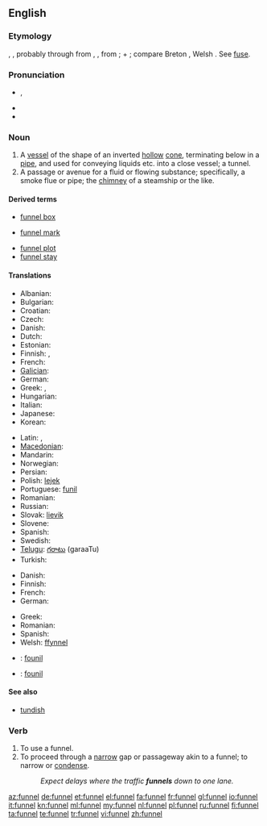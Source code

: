 ==English==
{{wikipedia}}

===Etymology===
{{etyl|ang}} {{term|funel|lang=ang}}, {{term|fonel|lang=ang}}, probably through {{etyl|fro}} from {{etyl|la}}
{{term|fundibulum|lang=la}}, {{term|infundibulum||funnel|lang=la}}, from {{term|infundere||to pour in|lang=la}};
{{term|in||in|lang=la}} + {{term|fundere||to pour|lang=la}}; compare Breton {{term|founil||funnel}}, Welsh {{term|ffynel||air hole, chimney|lang=cy}}. See [[fuse]].

===Pronunciation===
* {{a|UK}} {{IPA|/ˈfʌn.əl/}}, {{SAMPA|/"fVn.@l/}}
* {{audio|en-us-funnel.ogg|Audio (US)}}
* {{rhymes|ʌnəl}}

===Noun===
{{en-noun}}

# A [[vessel]] of the shape of an inverted [[hollow]] [[cone]], terminating below in a [[pipe]], and used for conveying liquids etc. into a close vessel; a tunnel.
# A passage or avenue for a fluid or flowing substance; specifically, a smoke flue or pipe; the [[chimney]] of a steamship or the like.

====Derived terms====
{{rel-top|terms derived from ''funnel (noun)''}}
* [[funnel box]]
<!-- (Mining), an apparatus for collecting finely
crushed ore from water. --Knight.
-->
* [[funnel mark]]
{{rel-mid}}
* [[funnel plot]]
* [[funnel stay]]
<!-- (Naut.), one of the ropes or rods steadying a
steamer's funnel.-->
{{rel-bottom}}

====Translations====
{{trans-top|vessel used to pour liquids}}
* Albanian: {{t|sq|hinkë|xs=Albanian}}
* Bulgarian: {{t|bg|фунията|tr=funiyata}}
* Croatian: {{t-|hr|lijevak|m|alt=lijévak}}
* Czech: {{t-|cs|trychtýř|m}}
* Danish: {{t-|da|tragt|c}}
* Dutch: {{t+|nl|trechter}}
* Estonian: {{t|et|lehter}}
* Finnish: {{t-|fi|suppilo}}, {{t+|fi|tratti}}
* French: {{t+|fr|entonnoir|m}}
* [[Galician]]: {{t|gl|funil|xs=Galician}}
* German: {{t+|de|Trichter|m}}
* Greek: {{t+|el|χωνί|n|tr=choní}}, {{t|el|χοάνη|f|tr=choáni}}
* Hungarian: {{t+|hu|tölcsér}}
* Italian: {{t+|it|imbuto|m}}
* Japanese: {{t|ja|漏斗|tr=jogo}}
* Korean: {{t|ko|퍼널|tr=peoneol|sc=Hang}}
{{trans-mid}}
* Latin: {{t|la|fundibulum}},  {{t-|la|infundibulum}}
* [[Macedonian]]: {{t|mk|инка|f|tr=ínka}}
* Mandarin: {{t|cmn|漏斗|tr=lòudǒu|sc=Hani}}
* Norwegian: {{t|no|trakt}}
* Persian: {{t+|fa|قیف|tr=qif|xs=Persian}}
* Polish: [[lejek]] {{m}}
* Portuguese: [[funil]] {{m}}
* Romanian: {{t+|ro|pâlnie|f}}
* Russian: {{t|ru|Волчок|tr=voronk}}
* Slovak: [[lievik]] {{m}}
* Slovene: {{t+|sl|lijak|m}}
* Spanish: {{t+|es|embudo|m}}
* Swedish: {{t+|sv|tratt|c}}
* [[Telugu]]: [[గరాటు]] (garaaTu)
* Turkish: {{t+|tr|huni}}
{{trans-bottom}}

{{trans-top|passage or avenue for a fluid or flowing substance}}
* Danish: {{t|da|skorstenspibe|c}}
* Finnish: {{t-|fi|savukanava}}
* French: {{t+|fr|cheminée|f}}
* German: {{t+|de|Schlot|m}}
{{trans-mid}}
* Greek: {{qualifier|cooking}} {{t|el|σουρωτήρι|n|tr=sourotíri}}
* Romanian: {{t+|ro|cos|m|alt=cos (de fum)}}
* Spanish: {{t-|es|chimenea|f}}
* Welsh: [[ffynnel]]
{{trans-bottom}}

{{checktrans-top}}
* {{ttbc|br}}: [[founil]]
* {{ttbc|frp}}: [[founil]]
{{trans-bottom}}

====See also====
* [[tundish]]

===Verb===
{{en-verb|funnels|'''[[funnelling]]''' or '''[[funneling]]'''|'''[[funnelled]]''' or '''[[funneled]]'''|'''[[funnelled]]''' or '''[[funneled]]'''}}

# To use a funnel.
# To proceed through a [[narrow]] gap or passageway akin to a funnel; to narrow or [[condense]].
#: ''Expect delays where the traffic '''funnels''' down to one lane.''

[[az:funnel]]
[[de:funnel]]
[[et:funnel]]
[[el:funnel]]
[[fa:funnel]]
[[fr:funnel]]
[[gl:funnel]]
[[io:funnel]]
[[it:funnel]]
[[kn:funnel]]
[[ml:funnel]]
[[my:funnel]]
[[nl:funnel]]
[[pl:funnel]]
[[ru:funnel]]
[[fi:funnel]]
[[ta:funnel]]
[[te:funnel]]
[[tr:funnel]]
[[vi:funnel]]
[[zh:funnel]]